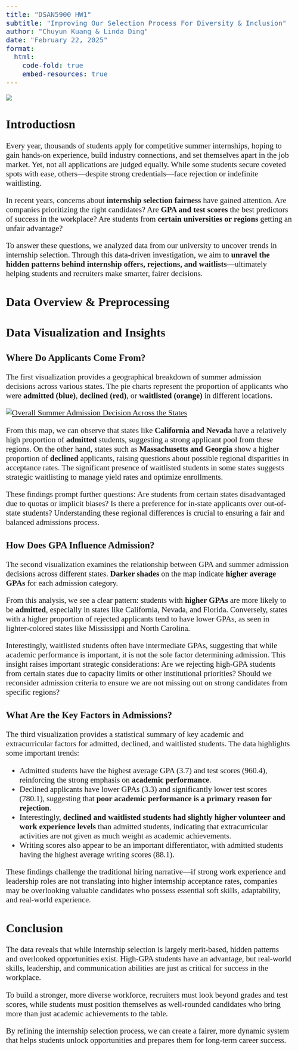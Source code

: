 ```yaml
---
title: "DSAN5900 HW1"
subtitle: "Improving Our Selection Process For Diversity & Inclusion"
author: "Chuyun Kuang & Linda Ding"
date: "February 22, 2025"
format:
  html:
    code-fold: true
    embed-resources: true
---
```


<style type="text/css">
  body{
  font-family: Calibri;
  font-size: 16pt;
}
</style>


![](image.png)

## Introductiosn

Every year, thousands of students apply for competitive summer internships, hoping to gain hands-on experience, build industry connections, and set themselves apart in the job market. Yet, not all applications are judged equally. While some students secure coveted spots with ease, others—despite strong credentials—face rejection or indefinite waitlisting.

In recent years, concerns about **internship selection fairness** have gained attention. Are companies prioritizing the right candidates? Are **GPA and test scores** the best predictors of success in the workplace? Are students from **certain universities or regions** getting an unfair advantage?

To answer these questions, we analyzed data from our university to uncover trends in internship selection. Through this data-driven investigation, we aim to **unravel the hidden patterns behind internship offers, rejections, and waitlists**—ultimately helping students and recruiters make smarter, fairer decisions.

## Data Overview & Preprocessing

## Data Visualization and Insights

### Where Do Applicants Come From?

The first visualization provides a geographical breakdown of summer admission decisions across various states. The pie charts represent the proportion of applicants who were **admitted (blue)**, **declined (red)**, or **waitlisted (orange)** in different locations.

```{=html}
<div class='tableauPlaceholder' id='viz1740345114382' style='position: relative'><noscript><a href='#'><img alt='Overall Summer Admission Decision Across the States ' src='https:&#47;&#47;public.tableau.com&#47;static&#47;images&#47;hw&#47;hw1visu1&#47;Sheet1&#47;1_rss.png' style='border: none' /></a></noscript><object class='tableauViz'  style='display:none;'><param name='host_url' value='https%3A%2F%2Fpublic.tableau.com%2F' /> <param name='embed_code_version' value='3' /> <param name='site_root' value='' /><param name='name' value='hw1visu1&#47;Sheet1' /><param name='tabs' value='no' /><param name='toolbar' value='yes' /><param name='static_image' value='https:&#47;&#47;public.tableau.com&#47;static&#47;images&#47;hw&#47;hw1visu1&#47;Sheet1&#47;1.png' /> <param name='animate_transition' value='yes' /><param name='display_static_image' value='yes' /><param name='display_spinner' value='yes' /><param name='display_overlay' value='yes' /><param name='display_count' value='yes' /><param name='language' value='en-US' /></object></div>                <script type='text/javascript'>                    var divElement = document.getElementById('viz1740345114382');                    var vizElement = divElement.getElementsByTagName('object')[0];                    vizElement.style.width='100%';vizElement.style.height=(divElement.offsetWidth*0.75)+'px';                    var scriptElement = document.createElement('script');                    scriptElement.src = 'https://public.tableau.com/javascripts/api/viz_v1.js';                    vizElement.parentNode.insertBefore(scriptElement, vizElement);                </script>

```

From this map, we can observe that states like **California and Nevada** have a relatively high proportion of **admitted** students, suggesting a strong applicant pool from these regions. On the other hand, states such as **Massachusetts and Georgia** show a higher proportion of **declined** applicants, raising questions about possible regional disparities in acceptance rates. The significant presence of waitlisted students in some states suggests strategic waitlisting to manage yield rates and optimize enrollments.

These findings prompt further questions: Are students from certain states disadvantaged due to quotas or implicit biases? Is there a preference for in-state applicants over out-of-state students? Understanding these regional differences is crucial to ensuring a fair and balanced admissions process.

### How Does GPA Influence Admission?

The second visualization examines the relationship between GPA and summer admission decisions across different states. **Darker shades** on the map indicate **higher average GPAs** for each admission category.

From this analysis, we see a clear pattern: students with **higher GPAs** are more likely to be **admitted**, especially in states like California, Nevada, and Florida. Conversely, states with a higher proportion of rejected applicants tend to have lower GPAs, as seen in lighter-colored states like Mississippi and North Carolina.

Interestingly, waitlisted students often have intermediate GPAs, suggesting that while academic performance is important, it is not the sole factor determining admission. This insight raises important strategic considerations: Are we rejecting high-GPA students from certain states due to capacity limits or other institutional priorities? Should we reconsider admission criteria to ensure we are not missing out on strong candidates from specific regions?

### What Are the Key Factors in Admissions?

The third visualization provides a statistical summary of key academic and extracurricular factors for admitted, declined, and waitlisted students. The data highlights some important trends:

- Admitted students have the highest average GPA (3.7) and test scores (960.4), reinforcing the strong emphasis on **academic performance**.
- Declined applicants have lower GPAs (3.3) and significantly lower test scores (780.1), suggesting that **poor academic performance is a primary reason for rejection**.
- Interestingly, **declined and waitlisted students had slightly higher volunteer and work experience levels** than admitted students, indicating that extracurricular activities are not given as much weight as academic achievements.
- Writing scores also appear to be an important differentiator, with admitted students having the highest average writing scores (88.1).

These findings challenge the traditional hiring narrative—if strong work experience and leadership roles are not translating into higher internship acceptance rates, companies may be overlooking valuable candidates who possess essential soft skills, adaptability, and real-world experience.


## Conclusion

The data reveals that while internship selection is largely merit-based, hidden patterns and overlooked opportunities exist. High-GPA students have an advantage, but real-world skills, leadership, and communication abilities are just as critical for success in the workplace.

To build a stronger, more diverse workforce, recruiters must look beyond grades and test scores, while students must position themselves as well-rounded candidates who bring more than just academic achievements to the table.

By refining the internship selection process, we can create a fairer, more dynamic system that helps students unlock opportunities and prepares them for long-term career success.